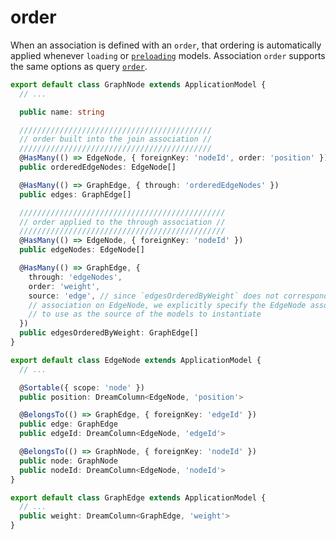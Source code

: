 # order

When an association is defined with an `order`, that ordering is automatically applied whenever `loading` or [`preloading`](../../querying/preload) models. Association `order` supports the same options as query [`order`](../../querying/order).

```typescript
export default class GraphNode extends ApplicationModel {
  // ...

  public name: string

  ///////////////////////////////////////////
  // order built into the join association //
  ///////////////////////////////////////////
  @HasMany(() => EdgeNode, { foreignKey: 'nodeId', order: 'position' })
  public orderedEdgeNodes: EdgeNode[]

  @HasMany(() => GraphEdge, { through: 'orderedEdgeNodes' })
  public edges: GraphEdge[]

  //////////////////////////////////////////////
  // order applied to the through association //
  //////////////////////////////////////////////
  @HasMany(() => EdgeNode, { foreignKey: 'nodeId' })
  public edgeNodes: EdgeNode[]

  @HasMany(() => GraphEdge, {
    through: 'edgeNodes',
    order: 'weight',
    source: 'edge', // since `edgesOrderedByWeight` does not correspond to an
    // association on EdgeNode, we explicitly specify the EdgeNode association
    // to use as the source of the models to instantiate
  })
  public edgesOrderedByWeight: GraphEdge[]
}

export default class EdgeNode extends ApplicationModel {
  // ...

  @Sortable({ scope: 'node' })
  public position: DreamColumn<EdgeNode, 'position'>

  @BelongsTo(() => GraphEdge, { foreignKey: 'edgeId' })
  public edge: GraphEdge
  public edgeId: DreamColumn<EdgeNode, 'edgeId'>

  @BelongsTo(() => GraphNode, { foreignKey: 'nodeId' })
  public node: GraphNode
  public nodeId: DreamColumn<EdgeNode, 'nodeId'>
}

export default class GraphEdge extends ApplicationModel {
  // ...
  public weight: DreamColumn<GraphEdge, 'weight'>
}
```
